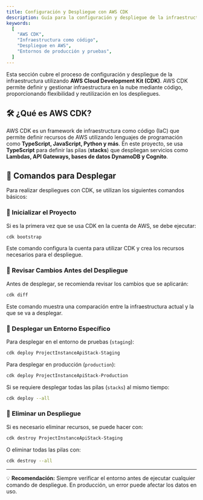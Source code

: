 ```yaml
---
title: Configuración y Despliegue con AWS CDK
description: Guía para la configuración y despliegue de la infraestructura en AWS utilizando AWS CDK.
keywords:
  [
    "AWS CDK",
    "Infraestructura como código",
    "Despliegue en AWS",
    "Entornos de producción y pruebas",
  ]
---
```


Esta sección cubre el proceso de configuración y despliegue de la infraestructura utilizando **AWS Cloud Development Kit (CDK)**. AWS CDK permite definir y gestionar infraestructura en la nube mediante código, proporcionando flexibilidad y reutilización en los despliegues.

## 🛠 ¿Qué es AWS CDK?

AWS CDK es un framework de infraestructura como código (IaC) que permite definir recursos de AWS utilizando lenguajes de programación como **TypeScript, JavaScript, Python y más**. En este proyecto, se usa **TypeScript** para definir las pilas (**stacks**) que despliegan servicios como **Lambdas, API Gateways, bases de datos DynamoDB y Cognito**.

## 📝 Comandos para Desplegar

Para realizar despliegues con CDK, se utilizan los siguientes comandos básicos:

### 🔹 Inicializar el Proyecto

Si es la primera vez que se usa CDK en la cuenta de AWS, se debe ejecutar:

```sh
cdk bootstrap
```

Este comando configura la cuenta para utilizar CDK y crea los recursos necesarios para el despliegue.

### 🔹 Revisar Cambios Antes del Despliegue

Antes de desplegar, se recomienda revisar los cambios que se aplicarán:

```sh
cdk diff
```

Este comando muestra una comparación entre la infraestructura actual y la que se va a desplegar.

### 🔹 Desplegar un Entorno Específico

Para desplegar en el entorno de pruebas (`staging`):

```sh
cdk deploy ProjectInstanceApiStack-Staging
```

Para desplegar en producción (`production`):

```sh
cdk deploy ProjectInstanceApiStack-Production
```

Si se requiere desplegar todas las pilas (`stacks`) al mismo tiempo:

```sh
cdk deploy --all
```

### 🔹 Eliminar un Despliegue

Si es necesario eliminar recursos, se puede hacer con:

```sh
cdk destroy ProjectInstanceApiStack-Staging
```

O eliminar todas las pilas con:

```sh
cdk destroy --all
```

---

💡 **Recomendación:** Siempre verificar el entorno antes de ejecutar cualquier comando de despliegue. En producción, un error puede afectar los datos en uso.

